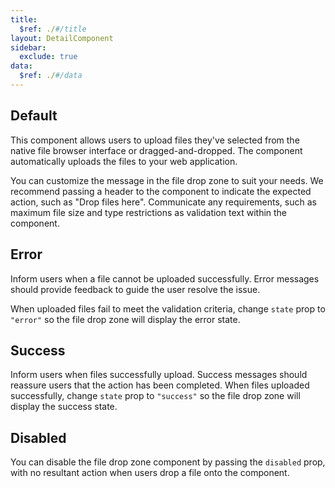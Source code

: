 ```yaml
---
title:
  $ref: ./#/title
layout: DetailComponent
sidebar:
  exclude: true
data:
  $ref: ./#/data
---
```


<LivePreviewControls>
  <LivePreview componentName="file-drop-zone" exampleName="Default">

## Default

This component allows users to upload files they've selected from the native file browser interface or dragged-and-dropped. The component automatically uploads the files to your web application.

You can customize the message in the file drop zone to suit your needs. We recommend passing a header to the component to indicate the expected action, such as "Drop files here". Communicate any requirements, such as maximum file size and type restrictions as validation text within the component.

  </LivePreview>
  <LivePreview componentName="file-drop-zone" exampleName="Error">

## Error

Inform users when a file cannot be uploaded successfully. Error messages should provide feedback to guide the user resolve the issue.

When uploaded files fail to meet the validation criteria, change `state` prop to `"error"` so the file drop zone will display the error state.

  </LivePreview>
  <LivePreview componentName="file-drop-zone" exampleName="Success">

## Success

Inform users when files successfully upload. Success messages should reassure users that the action has been completed.
    When files uploaded successfully, change `state` prop to `"success"` so the file drop zone will display the success state.

  </LivePreview>
  <LivePreview componentName="file-drop-zone" exampleName="Disabled">

## Disabled

You can disable the file drop zone component by passing the `disabled` prop, with no resultant action when users drop a file onto the component.

  </LivePreview>

</LivePreviewControls>
